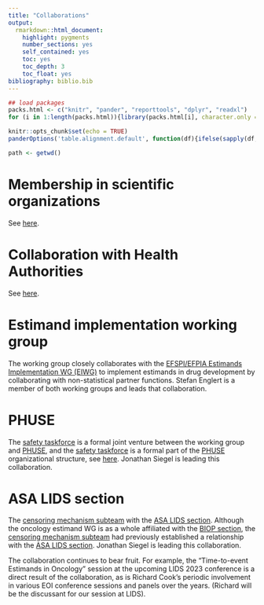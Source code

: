 ```yaml
---
title: "Collaborations"
output: 
  rmarkdown::html_document:
    highlight: pygments
    number_sections: yes
    self_contained: yes
    toc: yes
    toc_depth: 3
    toc_float: yes
bibliography: biblio.bib
---
```


```r
## load packages
packs.html <- c("knitr", "pander", "reporttools", "dplyr", "readxl")
for (i in 1:length(packs.html)){library(packs.html[i], character.only = TRUE)}

knitr::opts_chunk$set(echo = TRUE)
panderOptions('table.alignment.default', function(df){ifelse(sapply(df, is.numeric), 'right', 'left')})

path <- getwd()
```

# Membership in scientific organizations

See [here](https://oncoestimand.github.io/oncowg_webpage/docs/#membership-in-professional-organizations).

# Collaboration with Health Authorities

See [here](ha.html).

# Estimand implementation working group

The working group closely collaborates with the [EFSPI/EFPIA Estimands Implementation WG (EIWG)](https://www.efspi.org/EFSPI/Working_Groups/EFSPI_EFPIA_EIWG.aspx) to implement estimands in drug development by collaborating with non-statistical partner functions. Stefan Englert is a member of both working groups and leads that collaboration.

# PHUSE

The [safety taskforce](taskforces.html#estimands-for-safety) is a formal joint venture between the working group and [PHUSE](https://phuse.global/), and the [safety taskforce](taskforces.html#estimands-for-safety) is a formal part of the [PHUSE](https://phuse.global/) organizational structure, see [here](https://advance.phuse.global/pages/viewpage.action?pageId=37226675). Jonathan Siegel is leading this collaboration.

# ASA LIDS section

The [censoring mechanism subteam](taskforces.html#censoring) with the [ASA LIDS section](https://community.amstat.org/lids/home). Although the oncology estimand WG is as a whole affiliated with the [BIOP section](https://community.amstat.org/biop/home), the [censoring mechanism subteam](taskforces.html#censoring) had previously established a relationship with the [ASA LIDS section](https://community.amstat.org/lids/home). Jonathan Siegel is leading this collaboration.


The collaboration continues to bear fruit. For example, the “Time-to-event Estimands in Oncology” session at the upcoming LIDS 2023 conference is a direct result of the collaboration, as is Richard Cook’s periodic involvement in various EOI conference sessions and panels over the years. (Richard will be the discussant for our session at LIDS).



